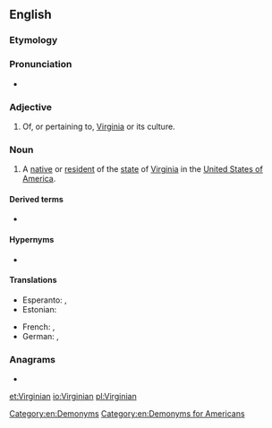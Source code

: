 ==English==

===Etymology===
{{suffix|Virginia|an|lang=en}}

===Pronunciation===
* {{rhymes|ɪnjən|lang=en}}

===Adjective===
{{en-adj|-}}

# Of, or pertaining to, [[Virginia]] or its culture.

===Noun===
{{en-noun}}

# A [[native]] or [[resident]] of the [[state]] of [[Virginia]] in the [[United States of America]].

====Derived terms====
* {{l|en|West Virginian}}

====Hypernyms====
* {{l|en|American}}

====Translations====
{{trans-top|resident of Virginia}}
* Esperanto: {{t|eo|virgino}} {{qualifier|man or woman}}, {{t|eo|virginino}} {{qualifier|woman}}
* Estonian: {{t|et|virginialane}}
{{trans-mid}}
* French: {{t+|fr|Virginien|m}}, {{t+|fr|Virginienne|f}}
* German: {{t|de|Virginianer|m}}, {{t|de|Virginianerin|f}}
{{trans-bottom}}

===Anagrams===
* {{l|en|Irvingian}}

[[Category:en:Demonyms]]
[[Category:en:Demonyms for Americans]]

[[et:Virginian]]
[[io:Virginian]]
[[pl:Virginian]]